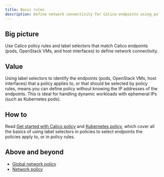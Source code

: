```yaml
---
title: Basic rules
description: Define network connectivity for Calico endpoints using policy rules and label selectors. 
---
```


## Big picture

Use Calico policy rules and label selectors that match Calico endpoints (pods, OpenStack VMs, and host interfaces) to define network connectivity.

## Value

Using label selectors to identify the endpoints (pods, OpenStack VMs, host interfaces) that a policy applies to, or that should be selected by policy rules, means you can define policy without knowing the IP addresses of the endpoints. This is ideal for handling dynamic workloads with ephemeral IPs (such as Kubernetes pods).

## How to

Read [Get started with Calico policy](/security/calico-network-policy) and [Kubernetes policy](/security/kubernetes-network-policy), which cover all the basics of using label selectors in policies to select endpoints the policies apply to, or in policy rules. 

## Above and beyond

- [Global network policy](../../../reference/resources/globalnetworkpolicy.mdx)
- [Network policy](../../../reference/resources/networkpolicy.mdx)
